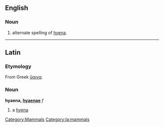 ==English==
[[Category:Mammals]]
===Noun===

# alternate spelling of [[hyena]].

----

==Latin==
[[Category:la:mammals]]
===Etymology===
From Greek [[ὕαινα]].
===Noun===
'''hyaena, [[Wiktionary Appendix:Latin first declension|hyaenae]]''' ''f''

#a [[hyena]]